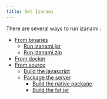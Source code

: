 ```yaml
---
title: Get Izanami
---
```



There are several ways to run izanami :

- [From binaries](./binaries)
  - [Run izanami.jar](./binaries#run-izanamijar)
  - [Run izanami.zip](./binaries#run-izanamizip)
- [From docker](./docker)
- [From source](./fromsources)
  - [Build the javascript](./fromsources#build-the-javascript)
  - [Package the server](./fromsources#package-the-server)
    - [Build the native package](./fromsources#build-the-native-package)
    - [Build the fat jar](./fromsources#build-the-fat-jar)
